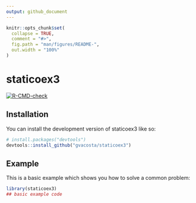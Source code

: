 ```yaml
---
output: github_document
---
```


<!-- README.md is generated from README.Rmd. Please edit that file -->

```r
knitr::opts_chunk$set(
  collapse = TRUE,
  comment = "#>",
  fig.path = "man/figures/README-",
  out.width = "100%"
)
```

# staticoex3

<!-- badges: start -->
[![R-CMD-check](https://github.com/gvacosta/staticoex3/actions/workflows/R-CMD-check.yaml/badge.svg)](https://github.com/gvacosta/staticoex3/actions/workflows/R-CMD-check.yaml)
<!-- badges: end -->



## Installation

You can install the development version of staticoex3 like so:

``` r
# install.packages("devtools")
devtools::install_github("gvacosta/staticoex3")
```

## Example

This is a basic example which shows you how to solve a common problem:

```r
library(staticoex3)
## basic example code
```
